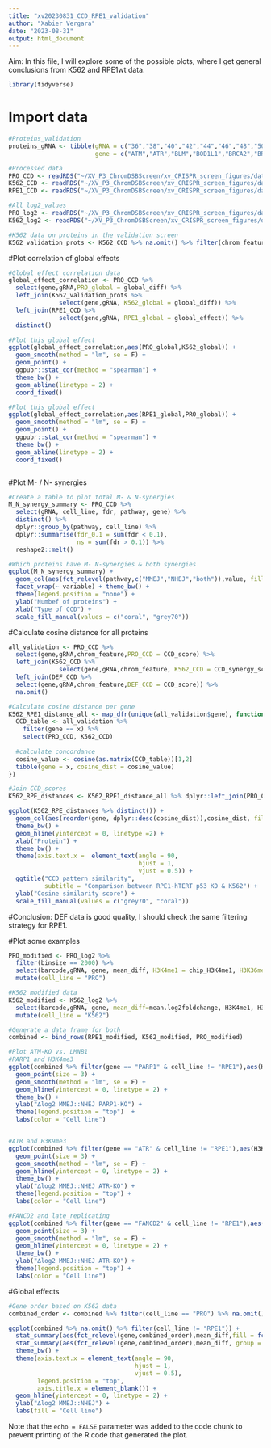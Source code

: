 ```yaml
---
title: "xv20230831_CCD_RPE1_validation"
author: "Xabier Vergara"
date: "2023-08-31"
output: html_document
---
```


Aim: In this file, I will explore some of the possible plots, where I get general conclusions from K562 and RPE1wt data.

```r
library(tidyverse)
```

# Import data

```r
#Proteins_validation
proteins_gRNA <- tibble(gRNA = c("36","38","40","42","44","46","48","50","52","54","56","58","60","62","64","66","68","70","72","74"),
                        gene = c("ATM","ATR","BLM","BOD1L1","BRCA2","BRCC3","CHAF1A","CHEK2","FAAP24","FANCD2","FANCG","FANCM","MDC1","PARP1","POLL","RAD50","RBBP8","RMI2","SMC5","TOPBP1"))

#Processed data
PRO_CCD <- readRDS("~/XV_P3_ChromDSBScreen/xv_CRISPR_screen_figures/data/revisions/validation_screen/xv20230912_CCD_analysis_summary_PRO_freq_0.0025_n3.rds") %>% left_join(proteins_gRNA) %>% mutate(chrom_feature = str_extract(pattern = "(H3|l|L).*", feature))
K562_CCD <- readRDS("~/XV_P3_ChromDSBScreen/xv_CRISPR_screen_figures/data/processed_data/xv20220819_Table_S7_DR_screen_results.rds") %>% left_join(proteins_gRNA)
RPE1_CCD <- readRDS("~/XV_P3_ChromDSBScreen/xv_CRISPR_screen_figures/data/revisions/validation_screen/xv20230831_CCD_summary_table_RPE1wt.rds") %>% left_join(proteins_gRNA) %>% mutate(chrom_feature = str_extract(pattern = "(H3|l|L).*", feature))

#All log2_values
PRO_log2 <- readRDS("~/XV_P3_ChromDSBScreen/xv_CRISPR_screen_figures/data/revisions/validation_screen/xv20230912_log2_balance_chromatin_PRO.rds") %>% left_join(proteins_gRNA)
K562_log2 <- readRDS("~/XV_P3_ChromDSBScreen/xv_CRISPR_screen_figures/data/processed_data/CCD_analysis/xv20220819_log2_MMEJNHEJ_differentials_chromatin_KO.rds") %>% left_join(proteins_gRNA)

#K562 data on proteins in the validation screen
K562_validation_prots <- K562_CCD %>% na.omit() %>% filter(chrom_feature %in% c("H3K4me1","H3K36me3","LMNB1","H3K27me3","H3K27ac","H3K4me2","H3K4me3","H3K9me3","H3K9me2","late_replicating"))

```

#Plot correlation of global effects
```r
#Global effect correlation data
global_effect_correlation <- PRO_CCD %>% 
  select(gene,gRNA,PRO_global = global_diff) %>% 
  left_join(K562_validation_prots %>% 
              select(gene,gRNA, K562_global = global_diff)) %>%
  left_join(RPE1_CCD %>% 
              select(gene,gRNA, RPE1_global = global_effect)) %>%
  distinct()

#Plot this global effect
ggplot(global_effect_correlation,aes(PRO_global,K562_global)) + 
  geom_smooth(method = "lm", se = F) +
  geom_point() +
  ggpubr::stat_cor(method = "spearman") +
  theme_bw() + 
  geom_abline(linetype = 2) +
  coord_fixed()

#Plot this global effect
ggplot(global_effect_correlation,aes(RPE1_global,PRO_global)) + 
  geom_smooth(method = "lm", se = F) +
  geom_point() +
  ggpubr::stat_cor(method = "spearman") +
  theme_bw() + 
  geom_abline(linetype = 2) +
  coord_fixed()



```

#Plot M- / N- synergies
```r
#Create a table to plot total M- & N-synergies
M_N_synergy_summary <- PRO_CCD %>% 
  select(gRNA, cell_line, fdr, pathway, gene) %>%
  distinct() %>%
  dplyr::group_by(pathway, cell_line) %>%
  dplyr::summarise(fdr_0.1 = sum(fdr < 0.1),
                   ns = sum(fdr > 0.1)) %>%
  reshape2::melt()

#Which proteins have M- N-synergies & both synergies
ggplot(M_N_synergy_summary) +
  geom_col(aes(fct_relevel(pathway,c("MMEJ","NHEJ","both")),value, fill = variable)) +
  facet_wrap(~ variable) + theme_bw() +
  theme(legend.position = "none") + 
  ylab("Numbef of proteins") +
  xlab("Type of CCD") +
  scale_fill_manual(values = c("coral", "grey70"))

```

#Calculate cosine distance for all proteins
```r
all_validation <- PRO_CCD %>%
  select(gene,gRNA,chrom_feature,PRO_CCD = CCD_score) %>% 
  left_join(K562_CCD %>% 
              select(gene,gRNA,chrom_feature, K562_CCD = CCD_synergy_score)) %>%
  left_join(DEF_CCD %>%
  select(gene,gRNA,chrom_feature,DEF_CCD = CCD_score)) %>%
  na.omit()

#Calculate cosine distance per gene
K562_RPE1_distance_all <- map_dfr(unique(all_validation$gene), function(x){
  CCD_table <- all_validation %>%
    filter(gene == x) %>%
    select(PRO_CCD, K562_CCD) 
  
  #calculate concordance
  cosine_value <- cosine(as.matrix(CCD_table))[1,2]
  tibble(gene = x, cosine_dist = cosine_value)
})

#Join CCD_scores
K562_RPE_distances <- K562_RPE1_distance_all %>% dplyr::left_join(PRO_CCD %>% select(gene, gRNA,fdr)) 

ggplot(K562_RPE_distances %>% distinct()) +
  geom_col(aes(reorder(gene, dplyr::desc(cosine_dist)),cosine_dist, fill = fdr < 0.1)) +
  theme_bw() + 
  geom_hline(yintercept = 0, linetype =2) +
  xlab("Protein") + 
  theme_bw() + 
  theme(axis.text.x =  element_text(angle = 90,
                                    hjust = 1,
                                    vjust = 0.5)) +
  ggtitle("CCD pattern similarity", 
          subtitle = "Comparison between RPE1-hTERT p53 KO & K562") +
  ylab("Cosine similarity score") + 
  scale_fill_manual(values = c("grey70", "coral"))
```


#Conclusion: DEF data is good quality, I should check the same filtering strategy for RPE1.


#Plot some examples
```r

PRO_modified <- PRO_log2 %>% 
  filter(binsize == 2000) %>%
  select(barcode,gRNA, gene, mean_diff, H3K4me1 = chip_H3K4me1, H3K36me3 = chip_H3K36me3, H3K27me3 = dam_H3K27me3, LMNB1 = dam_LMNB1, H3K9me3 = dam_H3K9me3, H3K4me3 = chip_H3K4me3, late_replicating) %>% 
  mutate(cell_line = "PRO")

#K562_modified_data
K562_modified <- K562_log2 %>% 
  select(barcode,gRNA, gene, mean_diff=mean.log2foldchange, H3K4me1, H3K36me3, H3K27me3, LMNB1, H3K9me3, H3K4me3, late_replicating) %>% 
  mutate(cell_line = "K562")

#Generate a data frame for both
combined <- bind_rows(RPE1_modified, K562_modified, PRO_modified)

#Plot ATM-KO vs. LMNB1
#PARP1 and H3K4me3
ggplot(combined %>% filter(gene == "PARP1" & cell_line != "RPE1"),aes(H3K4me3, mean_diff, color = fct_relevel(cell_line,c("PRO","K562")))) +
  geom_point(size = 3) +
  geom_smooth(method = "lm", se = F) +
  geom_hline(yintercept = 0, linetype = 2) +
  theme_bw() +
  ylab("∆log2 MMEJ::NHEJ PARP1-KO") +
  theme(legend.position = "top")  +
  labs(color = "Cell line")


#ATR and H3K9me3
ggplot(combined %>% filter(gene == "ATR" & cell_line != "RPE1"),aes(H3K9me3, mean_diff, color = fct_relevel(cell_line,c("PRO","K562")))) +
  geom_point(size = 3) +
  geom_smooth(method = "lm", se = F) +
  geom_hline(yintercept = 0, linetype = 2) +
  theme_bw() +
  ylab("∆log2 MMEJ::NHEJ ATR-KO") +
  theme(legend.position = "top") +
  labs(color = "Cell line")

#FANCD2 and late_replicating
ggplot(combined %>% filter(gene == "FANCD2" & cell_line != "RPE1"),aes(H3K9me3, mean_diff, color = fct_relevel(cell_line,c("PRO","K562")))) +
  geom_point(size = 3) +
  geom_smooth(method = "lm", se = F) +
  geom_hline(yintercept = 0, linetype = 2) +
  theme_bw() +
  ylab("∆log2 MMEJ::NHEJ ATR-KO") +
  theme(legend.position = "top") +
  labs(color = "Cell line")

```


#Global effects
```r
#Gene order based on K562 data
combined_order <- combined %>% filter(cell_line == "PRO") %>% na.omit() %>% dplyr::group_by(gene,gRNA) %>% dplyr::summarise(mean = mean(mean_diff)) %>% arrange(mean) %>% pull(gene) 

ggplot(combined %>% na.omit() %>% filter(cell_line != "RPE1")) +
  stat_summary(aes(fct_relevel(gene,combined_order),mean_diff,fill = fct_relevel(cell_line, c("PRO","K562"))),  position = position_dodge2(preserve = "single"), geom = "bar", fun.data = "mean_sd") + 
  stat_summary(aes(fct_relevel(gene,combined_order),mean_diff, group = fct_relevel(cell_line, c("PRO","K562"))), position = position_dodge2(preserve = "single"), geom = "errorbar", fun.data = "mean_sd",width = 0.5) + 
  theme_bw() +
  theme(axis.text.x = element_text(angle = 90,
                                   hjust = 1,
                                   vjust = 0.5),
        legend.position = "top",
        axis.title.x = element_blank()) +
  geom_hline(yintercept = 0, linetype = 2) +
  ylab("∆log2 MMEJ::NHEJ") +
  labs(fill = "Cell line")

```

Note that the `echo = FALSE` parameter was added to the code chunk to prevent printing of the R code that generated the plot.
